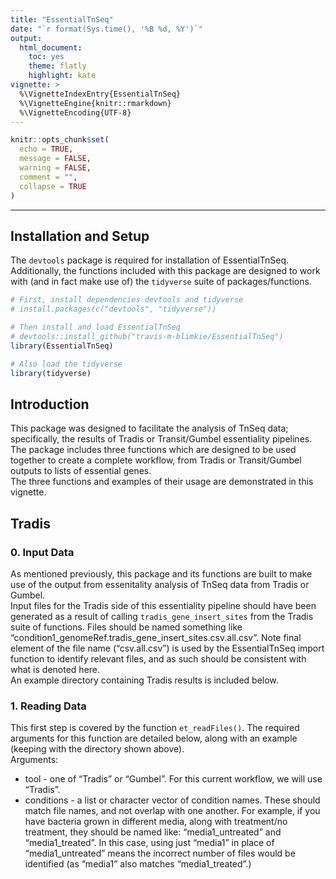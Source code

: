 ```yaml
---
title: "EssentialTnSeq"
date: "`r format(Sys.time(), '%B %d, %Y')`"
output:
  html_document:
    toc: yes
    theme: flatly
    highlight: kate
vignette: >
  %\VignetteIndexEntry{EssentialTnSeq}
  %\VignetteEngine{knitr::rmarkdown}
  %\VignetteEncoding{UTF-8}
---
```


```r
knitr::opts_chunk$set(
  echo = TRUE, 
  message = FALSE, 
  warning = FALSE, 
  comment = "",
  collapse = TRUE
)
```

<hr>

## Installation and Setup
The `devtools` package is required for installation of EssentialTnSeq.
Additionally, the functions included with this package are designed to work with
(and in fact make use of) the `tidyverse` suite of packages/functions.
```r
# First, install dependencies devtools and tidyverse
# install.packages(c("devtools", "tidyverse"))

# Then install and load EssentialTnSeq
# devtools::install_github("travis-m-blimkie/EssentialTnSeq")
library(EssentialTnSeq)

# Also load the tidyverse
library(tidyverse)
```


## Introduction
This package was designed to facilitate the analysis of TnSeq data;
specifically, the results of Tradis or Transit/Gumbel essentiality pipelines.
The package includes three functions which are designed to be used together to
create a complete workflow, from Tradis or Transit/Gumbel outputs to lists of
essential genes.  
The three functions and examples of their usage are demonstrated in this vignette.  

## Tradis
### 0. Input Data
As mentioned previously, this package and its functions are built to make use of the output from essenitality analysis of TnSeq data from Tradis or Gumbel.  
Input files for the Tradis side of this essentiality pipeline should have been
generated as a result of calling `tradis_gene_insert_sites` from the Tradis
suite of functions. Files should be named something like
"condition1_genomeRef.tradis_gene_insert_sites.csv.all.csv". Note final element
of the file name ("csv.all.csv") is used by the EssentialTnSeq import function
to identify relevant files, and as such should be consistent with what is
denoted here.  
An example directory containing Tradis results is included below. 

[]()


### 1. Reading Data
This first step is covered by the function `et_readFiles()`. The required
arguments for this function are detailed below, along with an example (keeping
with the directory shown above).  
Arguments:

* tool - one of "Tradis" or "Gumbel". For this current workflow, we will use "Tradis".
* conditions - a list or character vector of condition names. These should match
file names, and not overlap with one another. For example, if you have bacteria
grown in different media, along with treatment/no treatment, they should be
named like: "media1_untreated" and "media1_treated". In this case, using just
"media1" in place of "media1_untreated" means the incorrect number of files
would be identified (as "media1" also matches "media1_treated".)



